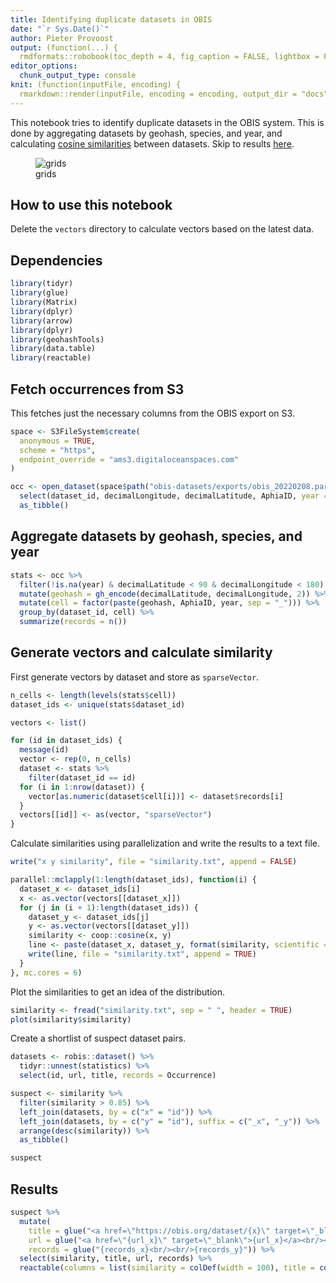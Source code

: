 ```yaml
---
title: Identifying duplicate datasets in OBIS
date: "`r Sys.Date()`"
author: Pieter Provoost
output: (function(...) {
  rmdformats::robobook(toc_depth = 4, fig_caption = FALSE, lightbox = FALSE, pandoc_args = c("+RTS", "-K2000m", "-RTS"), ...) })
editor_options: 
  chunk_output_type: console
knit: (function(inputFile, encoding) {
  rmarkdown::render(inputFile, encoding = encoding, output_dir = "docs") })  
---
```


This notebook tries to identify duplicate datasets in the OBIS system. This is done by aggregating datasets by geohash, species, and year, and calculating [cosine similarities](https://en.wikipedia.org/wiki/Cosine_similarity) between datasets. Skip to results [here](#results).

![grids](images/grids.png)

## How to use this notebook

Delete the `vectors` directory to calculate vectors based on the latest data.

## Dependencies

```r
library(tidyr)
library(glue)
library(Matrix)
library(dplyr)
library(arrow)
library(dplyr)
library(geohashTools)
library(data.table)
library(reactable)
```

## Fetch occurrences from S3

This fetches just the necessary columns from the OBIS export on S3.

```r
space <- S3FileSystem$create(
  anonymous = TRUE,
  scheme = "https",
  endpoint_override = "ams3.digitaloceanspaces.com"
)

occ <- open_dataset(space$path("obis-datasets/exports/obis_20220208.parquet")) %>%
  select(dataset_id, decimalLongitude, decimalLatitude, AphiaID, year = date_year) %>%
  as_tibble()
```

## Aggregate datasets by geohash, species, and year

```r
stats <- occ %>%
  filter(!is.na(year) & decimalLatitude < 90 & decimalLongitude < 180) %>%
  mutate(geohash = gh_encode(decimalLatitude, decimalLongitude, 2)) %>%
  mutate(cell = factor(paste(geohash, AphiaID, year, sep = "_"))) %>%
  group_by(dataset_id, cell) %>%
  summarize(records = n())
```

## Generate vectors and calculate similarity

First generate vectors by dataset and store as `sparseVector`.

```r
n_cells <- length(levels(stats$cell))
dataset_ids <- unique(stats$dataset_id)

vectors <- list()

for (id in dataset_ids) {
  message(id)
  vector <- rep(0, n_cells)
  dataset <- stats %>%
    filter(dataset_id == id)
  for (i in 1:nrow(dataset)) {
    vector[as.numeric(dataset$cell[i])] <- dataset$records[i]
  }
  vectors[[id]] <- as(vector, "sparseVector")
}
```

Calculate similarities using parallelization and write the results to a text file.

```r
write("x y similarity", file = "similarity.txt", append = FALSE)

parallel::mclapply(1:length(dataset_ids), function(i) {
  dataset_x <- dataset_ids[i]
  x <- as.vector(vectors[[dataset_x]])
  for (j in (i + 1):length(dataset_ids)) {
    dataset_y <- dataset_ids[j]
    y <- as.vector(vectors[[dataset_y]])
    similarity <- coop::cosine(x, y)
    line <- paste(dataset_x, dataset_y, format(similarity, scientific = FALSE))
    write(line, file = "similarity.txt", append = TRUE)
  }
}, mc.cores = 6)
```

Plot the similarities to get an idea of the distribution.

```r
similarity <- fread("similarity.txt", sep = " ", header = TRUE)
plot(similarity$similarity)
```

Create a shortlist of suspect dataset pairs.

```r
datasets <- robis::dataset() %>%
  tidyr::unnest(statistics) %>%
  select(id, url, title, records = Occurrence)

suspect <- similarity %>%
  filter(similarity > 0.85) %>%
  left_join(datasets, by = c("x" = "id")) %>%
  left_join(datasets, by = c("y" = "id"), suffix = c("_x", "_y")) %>%
  arrange(desc(similarity)) %>%
  as_tibble()

suspect 
```

## Results

```r
suspect %>%
  mutate(
    title = glue("<a href=\"https://obis.org/dataset/{x}\" target=\"_blank\">{title_x}</a><br/><br/><a href=\"https://obis.org/dataset/{y}\" target=\"_blank\">{title_y}</a>"),
    url = glue("<a href=\"{url_x}\" target=\"_blank\">{url_x}</a><br/><br/><a href=\"{url_y}\" target=\"_blank\">{url_y}</a>"),
    records = glue("{records_x}<br/><br/>{records_y}")) %>%
  select(similarity, title, url, records) %>%
  reactable(columns = list(similarity = colDef(width = 100), title = colDef(html = TRUE), url = colDef(html = TRUE), records = colDef(html = TRUE, width = 100)), pagination = FALSE)
```
